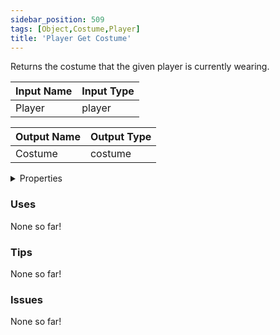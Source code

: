 ```yaml
---
sidebar_position: 509
tags: [Object,Costume,Player]
title: 'Player Get Costume'
---
```


Returns the costume that the given player is currently wearing.



<DocusaurusSvg />

| Input Name | Input Type |
|-----------|-----------|
| Player | player |

| Output Name | Output Type |
|-----------|-----------|
| Costume | costume |


<details>
  <summary>Properties</summary>
  <div>
    <div>
    <table>
      <thead>
        <tr>
          <th>Is beta required?</th>
          <th>No</th>
        </tr>
        <tr>
          <th>Is this chip a trolling risk?</th>
          <th>No</th>
        </tr>
        <tr>
          <th>Is this chip a role assignment risk?</th>
          <th>No</th>
        </tr>
        <tr>
          <th>Chip UUID</th>
          <th>c6778471-488c-4bc8-8e05-c322b91e1180</th>
        </tr>
        <tr>
          <th>Room availability</th>
          <th>Available everywhere</th>
        </tr>
      </thead>
    </table>
    </div>
  </div>
</details>

### Uses

None so far!

### Tips

None so far!

### Issues

None so far!